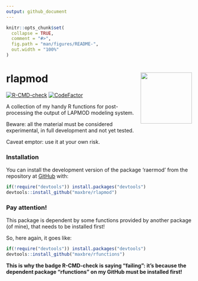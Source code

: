 ```yaml
---
output: github_document
---
```


<!-- README.md is generated from README.Rmd. Please edit that file -->

```r
knitr::opts_chunk$set(
  collapse = TRUE,
  comment = "#>",
  fig.path = "man/figures/README-",
  out.width = "100%"
)
```

# rlapmod <img src="man/figures/logo.png" align="right" height="139" />

<!-- badges: start -->
[![R-CMD-check](https://github.com/maxbre/rlapmod/actions/workflows/R-CMD-check.yaml/badge.svg)](https://github.com/maxbre/rlapmod/actions/workflows/R-CMD-check.yaml)
[![CodeFactor](https://www.codefactor.io/repository/github/maxbre/rlapmod/badge)](https://www.codefactor.io/repository/github/maxbre/rlapmod)
<!-- badges: end -->


A collection of my handy R functions for post-processing the output of LAPMOD modeling system.

Beware: all the material must be considered experimental, in full development and not yet tested.

Caveat emptor: use it at your own risk.

### Installation

You can install the development version of the package 'raermod' from the repository at [GitHub](https://github.com/maxbre/rlapmod/) with:

``` r
if(!require("devtools")) install.packages("devtools")
devtools::install_github("maxbre/rlapmod")
```

### Pay attention!

This package is dependent by some functions provided by another package (of mine), that needs to be installed first!

So, here again, it goes like:

``` r
if(!require("devtools")) install.packages("devtools")
devtools::install_github("maxbre/rfunctions")
```

**This is why the badge R-CMD-check is saying "failing": it's because the dependent package "rfunctions" on my GitHub must be installed first!**
